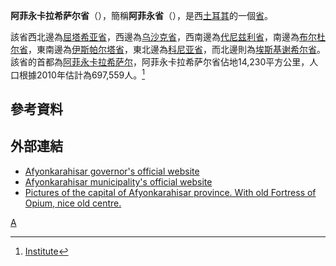 {{Infobox Province TR
|name=Afyonkarahisar 
|region=爱琴海地区
|area=14,230 
|total population= 697,559
|tpop_as_of= 2010
|licence=03
|area_code=272
|weather=www.turkeyforecast.com/weather/afyon/
|}}
'''阿菲永卡拉希萨尔省'''（{{lang-tr|Afyonkarahisar ili}}），簡稱'''阿菲永省'''（{{lang-tr|Afyon ili}}），是西[[土耳其|土耳其]]的一個[[土耳其行政区划|省]]。

該省西北邊為[[屈塔希亚省|屈塔希亚省]]，西邊為[[乌沙克省|乌沙克省]]，西南邊為[[代尼兹利省|代尼兹利省]]，南邊為[[布尔杜尔省|布尔杜尔省]]，東南邊為[[伊斯帕尔塔省|伊斯帕尔塔省]]，東北邊為[[科尼亚省|科尼亚省]]，而北邊則為[[埃斯基谢希尔省|埃斯基谢希尔省]]。該省的首都為[[阿菲永卡拉希萨尔|阿菲永卡拉希萨尔]]，阿菲永卡拉希萨尔省佔地14,230平方公里，人口根據2010年估計為697,559人。<ref>[http://report.tuik.gov.tr/reports/rwservlet?adnksdb2=&ENVID=adnksdb2Env&report=idari_yapi_09sonrasi.RDF&p_il1=3&p_yil=2010&p_dil=2&desformat=htmlStatistical Institute]{{dead link|date=2018年5月 |bot=InternetArchiveBot |fix-attempted=yes }}</ref>

==參考資料==
<references/>

==外部連結==
{{Commonscat-inline}}
* [http://www.afyonkarahisar.gov.tr/ Afyonkarahisar governor's official website] {{tr icon}}
* [http://www.afyon-bld.gov.tr/ Afyonkarahisar municipality's official website] {{tr icon}}
* [http://www.pbase.com/dosseman/afyon_turkey Pictures of the capital of Afyonkarahisar province. With old Fortress of Opium, nice old centre.] {{en icon}}

{{Turkey}}
{{Authority control}}
[[Category:土耳其行政區劃|A]]